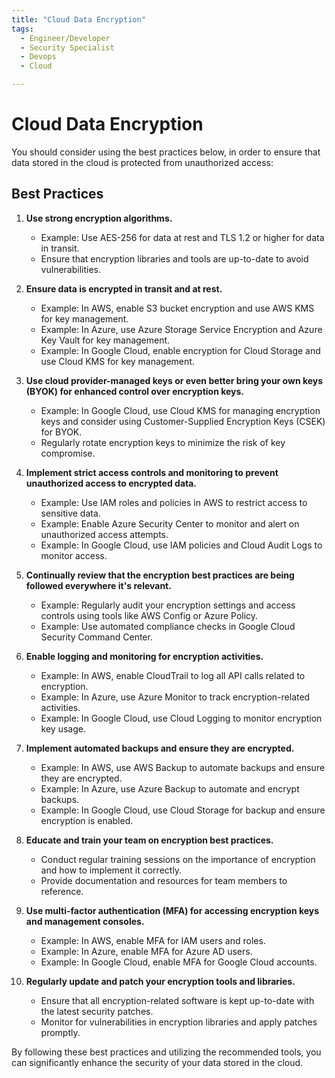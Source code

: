```yaml
---
title: "Cloud Data Encryption"
tags:
  - Engineer/Developer
  - Security Specialist
  - Devops
  - Cloud

---
```



<TagProvider>
<TagFilter />

# Cloud Data Encryption

<TagList tags={frontmatter.tags} />
<AttributionList contributors={frontmatter.contributors} />

You should consider using the best practices below, in order to ensure that data stored in the cloud
is protected from unauthorized access:

## Best Practices

1. **Use strong encryption algorithms.**
   - Example: Use AES-256 for data at rest and TLS 1.2 or higher for data in transit.
   - Ensure that encryption libraries and tools are up-to-date to avoid vulnerabilities.

2. **Ensure data is encrypted in transit and at rest.**
   - Example: In AWS, enable S3 bucket encryption and use AWS KMS for key management.
   - Example: In Azure, use Azure Storage Service Encryption and Azure Key Vault for key management.
   - Example: In Google Cloud, enable encryption for Cloud Storage and use Cloud KMS for key management.

3. **Use cloud provider-managed keys or even better bring your own keys (BYOK) for enhanced control over encryption keys.**
   - Example: In Google Cloud, use Cloud KMS for managing encryption keys and consider using Customer-Supplied Encryption Keys (CSEK) for BYOK.
   - Regularly rotate encryption keys to minimize the risk of key compromise.

4. **Implement strict access controls and monitoring to prevent unauthorized access to encrypted data.**
   - Example: Use IAM roles and policies in AWS to restrict access to sensitive data.
   - Example: Enable Azure Security Center to monitor and alert on unauthorized access attempts.
   - Example: In Google Cloud, use IAM policies and Cloud Audit Logs to monitor access.

5. **Continually review that the encryption best practices are being followed everywhere it's relevant.**
   - Example: Regularly audit your encryption settings and access controls using tools like AWS Config or Azure Policy.
   - Example: Use automated compliance checks in Google Cloud Security Command Center.

6. **Enable logging and monitoring for encryption activities.**
   - Example: In AWS, enable CloudTrail to log all API calls related to encryption.
   - Example: In Azure, use Azure Monitor to track encryption-related activities.
   - Example: In Google Cloud, use Cloud Logging to monitor encryption key usage.

7. **Implement automated backups and ensure they are encrypted.**
   - Example: In AWS, use AWS Backup to automate backups and ensure they are encrypted.
   - Example: In Azure, use Azure Backup to automate and encrypt backups.
   - Example: In Google Cloud, use Cloud Storage for backup and ensure encryption is enabled.

8. **Educate and train your team on encryption best practices.**
   - Conduct regular training sessions on the importance of encryption and how to implement it correctly.
   - Provide documentation and resources for team members to reference.

9. **Use multi-factor authentication (MFA) for accessing encryption keys and management consoles.**
   - Example: In AWS, enable MFA for IAM users and roles.
   - Example: In Azure, enable MFA for Azure AD users.
   - Example: In Google Cloud, enable MFA for Google Cloud accounts.

10. **Regularly update and patch your encryption tools and libraries.**
    - Ensure that all encryption-related software is kept up-to-date with the latest security patches.
    - Monitor for vulnerabilities in encryption libraries and apply patches promptly.

By following these best practices and utilizing the recommended tools, you can significantly enhance the security of your data stored in the cloud.

</TagProvider>